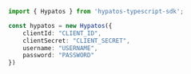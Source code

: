 ```typescript index.ts
import { Hypatos } from 'hypatos-typescript-sdk';

const hypatos = new Hypatos({
    clientId: "CLIENT_ID",
    clientSecret: "CLIENT_SECRET",
    username: "USERNAME",
    password: "PASSWORD"
})
```